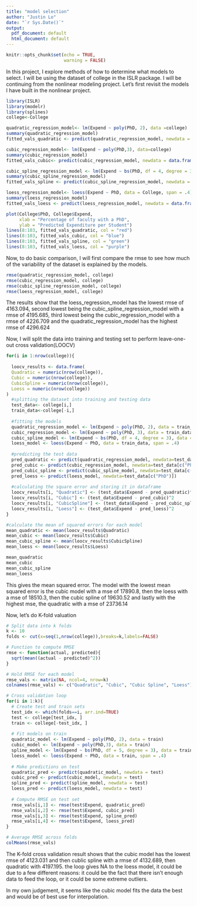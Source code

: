 ```yaml
---
title: "model selection"
author: "Justin Lo"
date: "`r Sys.Date()`"
output:
  pdf_document: default
  html_document: default
---
```


```r
knitr::opts_chunk$set(echo = TRUE, 
                      warning = FALSE)
```

In this project, I explore methods of how to determine what models to select. I will be using the dataset of college in the ISLR package. I will be continuing from the nonlinear modeling project. Let's first revisit the models I have built in the nonlinear project. 

```r
library(ISLR)
library(modelr)
library(splines)
college<-College

quadratic_regression_model<- lm(Expend ~ poly(PhD, 2), data =college)
summary(quadratic_regression_model)
fitted_vals_quadratic <- predict(quadratic_regression_model, newdata = data.frame(PhD= 8:103))

cubic_regression_model<- lm(Expend ~ poly(PhD,3), data=college)
summary(cubic_regression_model)
fitted_vals_cubic<- predict(cubic_regression_model, newdata = data.frame(PhD=8:103))

cubic_spline_regression_model <- lm(Expend ~ bs(PhD, df = 4, degree = 3), data = College)
summary(cubic_spline_regression_model)
fitted_vals_spline <- predict(cubic_spline_regression_model, newdata = data.frame(PhD = 8:103))

loess_regression_model<- loess(Expend ~ PhD, data = College, span = .4)
summary(loess_regression_model)
fitted_vals_loess <- predict(loess_regression_model, newdata = data.frame(PhD = 8:103))

plot(College$PhD, College$Expend,
     xlab = "Percentage of faculty with a PhD",
     ylab = "Predicted Expenditure per Student")
lines(8:103, fitted_vals_quadratic, col = "red")
lines(8:103, fitted_vals_cubic, col = "blue")
lines(8:103, fitted_vals_spline, col = "green")
lines(8:103, fitted_vals_loess, col = "purple")
```

Now, to do basic comparison, I will first compare the rmse to see how much of the variability of the dataset is explained by the models.
```r
rmse(quadratic_regression_model, college)
rmse(cubic_regression_model, college)
rmse(cubic_spline_regression_model, college)
rmse(loess_regression_model, college)
```
The results show that the loess_regression_model has the lowest rmse of 4163.094, second lowest being the cubic_spline_regression_model with a rmse of 4195.685, third lowest being the cubic_regression_model with a rmse of 4226.709 and the quadratic_regression_model has the highest rmse of 4296.624


Now, I will split the data into training and testing set to perform leave-one-out cross validation(LOOCV)
```r
for(i in 1:nrow(college)){
  
  loocv_results <- data.frame(
  Quadratic = numeric(nrow(college)), 
  Cubic = numeric(nrow(college)), 
  CubicSpline = numeric(nrow(college)), 
  Loess = numeric(nrow(college))
)
  #splitting the dataset into training and testing data
  test_data<- college[i,]
  train_data<-college[-i,]
  
  #fitting the models
  quadratic_regression_model <- lm(Expend ~ poly(PhD, 2), data = train_data)
  cubic_regression_model <- lm(Expend ~ poly(PhD, 3), data = train_data)
  cubic_spline_model <- lm(Expend ~ bs(PhD, df = 4, degree = 3), data = train_data)
  loess_model <- loess(Expend ~ PhD, data = train_data, span = .4)
  
  #predicting the test data
  pred_quadratic <- predict(quadratic_regression_model, newdata=test_data[c("PhD")])
  pred_cubic <- predict(cubic_regression_model, newdata=test_data[c("PhD")])
  pred_cubic_spline <- predict(cubic_spline_model, newdata=test_data[c("PhD")])
  pred_loess <- predict(loess_model, newdata=test_data[c("PhD")])
  
  #calculating the square error and storing it in dataframe
  loocv_results[i, "Quadratic"] <- (test_data$Expend - pred_quadratic)^2
  loocv_results[i, "Cubic"] <- (test_data$Expend - pred_cubic)^2
  loocv_results[i, "CubicSpline"] <- (test_data$Expend - pred_cubic_spline)^2
  loocv_results[i, "Loess"] <- (test_data$Expend - pred_loess)^2
} 

#calculate the mean of squared errors for each model
mean_quadratic <- mean(loocv_results$Quadratic)
mean_cubic <- mean(loocv_results$Cubic)
mean_cubic_spline <- mean(loocv_results$CubicSpline)
mean_loess <- mean(loocv_results$Loess)

mean_quadratic
mean_cubic
mean_cubic_spline
mean_loess
```
This gives the mean squared error. The model with the lowest mean squared error is the cubic model with a mse of 17890.8, then the loess with a mse of 18510.3, then the cubic spline of 19630.52 and lastly with the highest mse, the quadratic with a mse of 23736.14


Now, let's do K-fold valuation 
```r
# Split data into k folds 
k <- 10
folds <- cut(x=seq(1,nrow(college)),breaks=k,labels=FALSE)

# Function to compute RMSE
rmse <- function(actual, predicted){
  sqrt(mean((actual - predicted)^2))
}

# Hold RMSE for each model
rmse_vals <- matrix(NA, ncol=4, nrow=k)
colnames(rmse_vals) <- c("Quadratic", "Cubic", "Cubic Spline", "Loess")

# Cross validation loop
for(i in 1:k){
  # Create test and train sets
  test_idx <- which(folds==i, arr.ind=TRUE)
  test <- college[test_idx, ]
  train <- college[-test_idx, ]
  
  # Fit models on train
  quadratic_model <- lm(Expend ~ poly(PhD, 2), data = train)
  cubic_model <- lm(Expend ~ poly(PhD,3), data = train)
  spline_model <- lm(Expend ~ bs(PhD, df = 5, degree = 3), data = train) 
  loess_model <- loess(Expend ~ PhD, data = train, span = .4)
  
  # Make predictions on test
  quadratic_pred <- predict(quadratic_model, newdata = test)
  cubic_pred <- predict(cubic_model, newdata = test)
  spline_pred <- predict(spline_model, newdata = test)
  loess_pred <- predict(loess_model, newdata = test)
  
  # Compute RMSE on test set
  rmse_vals[i,1] <- rmse(test$Expend, quadratic_pred)
  rmse_vals[i,2] <- rmse(test$Expend, cubic_pred)
  rmse_vals[i,3] <- rmse(test$Expend, spline_pred) 
  rmse_vals[i,4] <- rmse(test$Expend, loess_pred)
}

# Average RMSE across folds
colMeans(rmse_vals)

```
The K-fold cross validation result shows that the cubic model has the lowest rmse of 4123.031 and then cublic spline with a rmse of 4132.689, then quadratic with 4197.195. 
the loop gives NA to the loess model, it could be due to a few different reasons: it could be the fact that there isn't enough data to feed the loop, or it could be some extreme outliers. 

In my own judgement, it seems like the cubic model fits the data the best and would be of best use for interpolation. 




